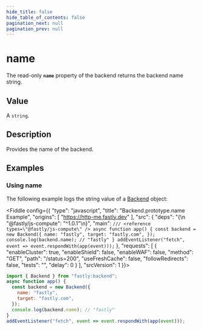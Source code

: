 ```yaml
---
hide_title: false
hide_table_of_contents: false
pagination_next: null
pagination_prev: null
---
```


# name

The read-only **`name`** property of the backend returns the backend name string.

## Value

A `string`.

## Description

Provides the name of the backend.

## Examples

### Using name

The following example logs the string value of a [Backend](../Backend.mdx) object:

<Fiddle config={{
  "type": "javascript",
  "title": "Backend.prototype.name Example",
  "origins": [
    "https://http-me.fastly.dev"
  ],
  "src": {
    "deps": "{\n  \"@fastly/js-compute\": \"^1.0.1\"\n}",
    "main": `
/// <reference types=\"@fastly/js-compute\" />
async function app() {
  const backend = new Backend({
    name: "fastly",
    target: "fastly.com",
  });
  console.log(backend.name); // "fastly"
}
addEventListener("fetch", event => event.respondWith(app(event)));
`
  },
  "requests": [
    {
      "enableCluster": true,
      "enableShield": false,
      "enableWAF": false,
      "method": "GET",
      "path": "/status=200",
      "useFreshCache": false,
      "followRedirects": false,
      "tests": "",
      "delay": 0
    }
  ],
  "srcVersion": 1
}}>

```js
import { Backend } from "fastly:backend";
async function app() {
  const backend = new Backend({
    name: "fastly",
    target: "fastly.com",
  });
  console.log(backend.name); // "fastly"
}
addEventListener("fetch", event => event.respondWith(app(event)));
```

</Fiddle>